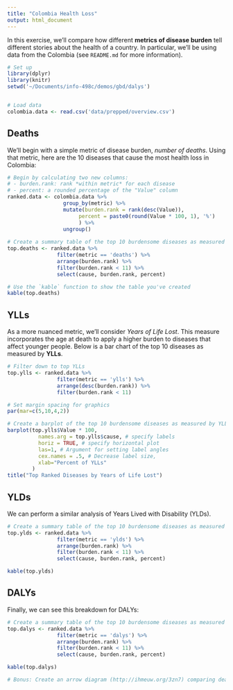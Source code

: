 ```yaml
---
title: "Colombia Health Loss"
output: html_document
---
```


In this exercise, we'll compare how different **metrics of disease burden** tell different stories about the health of a country. In particular, we'll be using data from the Colombia (see `README.md` for more information). 

```r
# Set up 
library(dplyr)
library(knitr)
setwd('~/Documents/info-498c/demos/gbd/dalys')


# Load data
colombia.data <- read.csv('data/prepped/overview.csv')

```

## Deaths
We'll begin with a simple metric of disease burden, _number of deaths_. Using that metric, here are the 10 diseases that cause the most health loss in Colombia:

```r
# Begin by calculating two new columns:
# - burden.rank: rank *within metric* for each disease
# - percent: a rounded percentage of the "Value" column
ranked.data <- colombia.data %>% 
                  group_by(metric) %>% 
                  mutate(burden.rank = rank(desc(Value)),
                       percent = paste0(round(Value * 100, 1), '%')
                       ) %>% 
                  ungroup()
                  
# Create a summary table of the top 10 burdensome diseases as measured by deaths
top.deaths <- ranked.data %>% 
                filter(metric == 'deaths') %>% 
                arrange(burden.rank) %>% 
                filter(burden.rank < 11) %>% 
                select(cause, burden.rank, percent)

# Use the `kable` function to show the table you've created
kable(top.deaths)
```

## YLLs
As a more nuanced metric, we'll consider _Years of Life Lost_. This measure incorporates the age at death to apply a higher burden to diseases that affect younger people. Below is a bar chart of the top 10 diseases as measured by **YLLs**. 

```r
# Filter down to top YLLs
top.ylls <- ranked.data %>% 
                filter(metric == 'ylls') %>% 
                arrange(desc(burden.rank)) %>% 
                filter(burden.rank < 11)

# Set margin spacing for graphics
par(mar=c(5,10,4,2))

# Create a barplot of the top 10 burdensome diseases as measured by YLLs
barplot(top.ylls$Value * 100, 
          names.arg = top.ylls$cause, # specify labels
          horiz = TRUE, # specify horizontal plot
          las=1, # Argument for setting label angles
          cex.names = .5, # Decrease label size, 
          xlab="Percent of YLLs"
        )
title("Top Ranked Diseases by Years of Life Lost")
```

## YLDs
We can perform a similar analysis of Years Lived with Disability (YLDs).

```r
# Create a summary table of the top 10 burdensome diseases as measured by ylds
top.ylds <- ranked.data %>% 
                filter(metric == 'ylds') %>% 
                arrange(burden.rank) %>% 
                filter(burden.rank < 11) %>% 
                select(cause, burden.rank, percent)

kable(top.ylds)
```

## DALYs
Finally, we can see this breakdown for DALYs:

```r
# Create a summary table of the top 10 burdensome diseases as measured by dalys
top.dalys <- ranked.data %>% 
                filter(metric == 'dalys') %>% 
                arrange(burden.rank) %>% 
                filter(burden.rank < 11) %>% 
                select(cause, burden.rank, percent)

kable(top.dalys)
```


```r
# Bonus: Create an arrow diagram (http://ihmeuw.org/3zn7) comparing deaths to YLLs
```